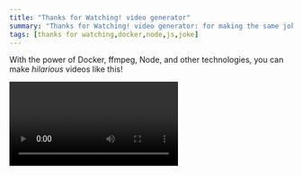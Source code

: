 ```yaml
---  
title: "Thanks for Watching! video generator"
summary: "Thanks for Watching! video generator: for making the same joke unlimited times!"
tags: [thanks for watching,docker,node,js,joke]
---
```


With the power of Docker, ffmpeg, Node, and other technologies, you can make *hilarious* videos like this!

<Video src="/videos/thanks-for-watching.mp4"/>

To make your own:
```bash
git clone https://github.com/realprogrammer5000/thanks-for-watching
cd thanks-for-watching

# build and start
docker build -t thanks-for-watching .
docker run -d --rm --publish 8000:5000 --name thanks-for-watching thanks-for-watching:latest

# generate a video (replace with your own text)
curl -G --data-urlencode "$(echo -ne 'text=Top 10 Reasons to\nLove Pineapple on Pizza')" http://localhost:8000/video --output out.mp4

# play your video
vlc out.mp4

# remove the container when you're done
docker rm --force thanks-for-watching
```
